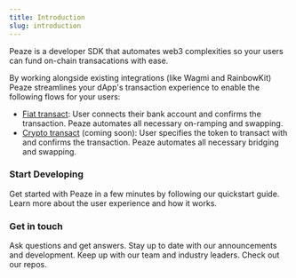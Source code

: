 ```yaml
---
title: Introduction
slug: introduction
---
```

Peaze is a developer SDK that automates web3 complexities so your users can fund on-chain transacations with ease. 

By working alongside existing integrations (like Wagmi and RainbowKit) Peaze streamlines your dApp's transaction experience to enable the following flows for your users:
- [Fiat transact](/flows/fiat-transact): User connects their bank account and confirms the transaction. Peaze automates all necessary on-ramping and swapping.
- [Crypto transact](/flows/crypto-transact) (coming soon): User specifies the token to transact with and confirms the transaction. Peaze automates all necessary bridging and swapping.

### Start Developing

<CardGroup cols={2}>
  <Card
    title='Quickstart'
    icon='bolt-lightning'
    color='#6366f1'
    href='/getting-started/quickstart'
  >
    Get started with Peaze in a few minutes by following our quickstart guide.
  </Card>
  <Card
    title='Flows'
    icon='wave-sine'
    color='#6366f1'
    href='/flows/fiat-transact'
  >
    Learn more about the user experience and how it works.
  </Card>
</CardGroup>

### Get in touch

<CardGroup cols={2}>
  <Card
    title='Discord'
    icon='discord'
    color='#6366f1'
    href='https://www.peaze.com'
  >
    Ask questions and get answers.
  </Card>
  <Card
    title='Twitter'
    icon='twitter'
    color='#6366f1'
    href='https://www.twitter.com/peaze'
  >
    Stay up to date with our announcements and development.
  </Card>
  <Card
    title='Medium'
    icon='medium'
    color='#6366f1'
    href='https://medium.com/@Peaze'
  >
    Keep up with our team and industry leaders.
  </Card>
  <Card
    title='Github'
    icon='github'
    color='#6366f1'
    href='https://www.github.com/peaze-labs'
  >
    Check out our repos.
  </Card>
</CardGroup>